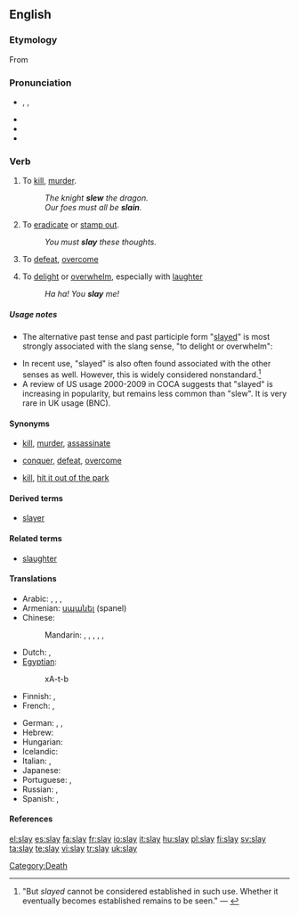 ==English==

===Etymology===
From {{etyl|ang}} {{term|lang=ang|slēan}}

===Pronunciation===
* {{enPR|slā}}, {{IPA|/sleɪ/}}, {{SAMPA|/sleI/}}
* {{audio|En-us-slay.ogg|Audio (US)}}
* {{rhymes|eɪ}}
* {{homophones|sleigh|sley}}

===Verb===
{{en-verb|slays|slaying|'''[[slew]]''' or '''[[slayed]]'''|'''[[slain]]''' or '''[[slayed]]'''}}

# To [[kill]], [[murder]].
#: ''The knight '''slew''' the dragon.''
#: ''Our foes must all be '''slain'''.''
# To [[eradicate]] or [[stamp out]].
#: ''You must '''slay''' these thoughts.''
# {{rfv-sense}} {{by extension}} To [[defeat]], [[overcome]]
# {{slang}} To [[delight]] or [[overwhelm]], especially with [[laughter]]
#: ''Ha ha!  You '''slay''' me!''

=====Usage notes=====
* The alternative past tense and past participle form "[[slayed]]" is most strongly associated with the slang sense, "to delight or overwhelm":
*: {{quote-book|i2=*::|1929|Harry Charles Witwer|Yes Man's Land|url=http://books.google.com/books?id=3K1EAAAAIAAJ|page=254
|passage="Cutey, you '''slayed''' me !" grins Jackie, working fast. "I guess that's what made the rest of 'em look so bad — you was so good!"}}
* In recent use, "slayed" is also often found associated with the other senses as well.  However, this is widely considered nonstandard.<ref>"But ''slayed'' cannot be considered established in such use.  Whether it eventually becomes established remains to be seen." — {{cite book|title=Merriam-Webster's Dictionary of English Usage|url=http://books.google.com/books?id=2yJusP0vrdgC&pg=PA853&dq=%2Bslayed|id=ISBN 0877791325|author=Merriam-Webster Publishing Co.|pages=853|chapter=slay|year=1994}}</ref>
* A review of US usage 2000-2009 in COCA suggests that "slayed" is increasing in popularity, but remains less common than "slew". It is very rare in UK usage (BNC).

====Synonyms====
* {{sense|to kill, murder}} [[kill]], [[murder]], [[assassinate]]
* {{sense|to defeat, overcome}} [[conquer]], [[defeat]], [[overcome]]
* {{sense|to overwhelm or delight}} [[kill]], [[hit it out of the park]]

====Derived terms====
* [[slayer]]

====Related terms====
* [[slaughter]]

====Translations====
{{trans-top|to kill, murder}}
* Arabic: {{t-|ar|ذبح|tr=dhabaHa|sc=Arab}},  {{t|ar|فطس|tr=faTTasa|sc=Arab}},  {{t|ar|أزهق|alt=أَزهق|tr='azhaqa|sc=Arab}},  {{t+|ar|قتل|tr=qatala|sc=Arab}}
* Armenian: [[սպանել]] (spanel)
* Chinese:
*: Mandarin: {{t-|cmn|殺|sc=Hani|xs=Mandarin}},  {{t-|cmn|杀|tr=shā|sc=Hani|xs=Mandarin}}, {{t-|cmn|謀殺|sc=Hani|xs=Mandarin}},  {{t-|cmn|谋杀|tr=móushā|sc=Hani|xs=Mandarin}},  {{t|cmn|殘殺|sc=Hani|xs=Mandarin}},  {{t|cmn|残杀|tr=cánshā|sc=Hani|xs=Mandarin}}
* Dutch: {{t+|nl|doden}}, {{t+|nl|vermoorden}}
* [[Egyptian]]: {{tø|egy|ḫȝtb|alt=ḫtb|sc=Egyp}}
*: <hiero>xA-t-b</hiero>
* Finnish: {{t+|fi|tappaa}}, {{t+|fi|surmata}}
* French: {{t+|fr|tuer}}, {{t+|fr|assassiner}}
{{trans-mid}}
* German: {{t+|de|töten}},  {{t+|de|umbringen}},  {{t|de|ermorden}}
* Hebrew: {{t+|he|רצח|tr=ratzákh|sc=Hebr}}
* Hungarian: {{t+|hu|öl}}
* Icelandic: {{t+|is|bana}}
* Italian: {{t+|it|uccidere}}, {{t-|it|assassinare}}
* Japanese: {{t+|ja|殺す|tr=korosu|sc=Jpan}}
* Portuguese: {{t+|pt|matar}}, {{t+|pt|assassinar}}
* Russian: {{qualifier|perfective}} {{t+|ru|убить|tr=ubít’|sc=Cyrl}},  {{qualifier|imperfective}} {{t+|ru|убивать|tr=ubivát’|sc=Cyrl}}
* Spanish: {{t+|es|matar}}, {{t+|es|asesinar}}
{{trans-bottom}}

====References====
<references/>

[[Category:Death]]

[[el:slay]]
[[es:slay]]
[[fa:slay]]
[[fr:slay]]
[[io:slay]]
[[it:slay]]
[[hu:slay]]
[[pl:slay]]
[[fi:slay]]
[[sv:slay]]
[[ta:slay]]
[[te:slay]]
[[vi:slay]]
[[tr:slay]]
[[uk:slay]]